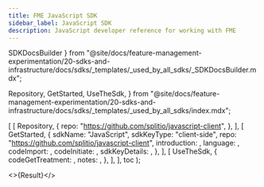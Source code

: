 ```yaml
---
title: FME JavaScript SDK
sidebar_label: JavaScript SDK
description: JavaScript developer reference for working with FME
---
```



  SDKDocsBuilder
} from "@site/docs/feature-management-experimentation/20-sdks-and-infrastructure/docs/sdks/_templates/_used_by_all_sdks/_SDKDocsBuilder.mdx";

  Repository,
  GetStarted,
  UseTheSdk,
} from "@site/docs/feature-management-experimentation/20-sdks-and-infrastructure/docs/sdks/_templates/_used_by_all_sdks/index.mdx";





  [
    [ 
      Repository, 
      { 
        repo: "https://github.com/splitio/javascript-client",
      }, 
    ],
    [ 
      GetStarted, 
      {
        sdkName:         "JavaScript",
        sdkKeyType:      "client-side",
        repo:            "https://github.com/splitio/javascript-client",
        introduction:    <Introduction />,
        language:        <Language />,
        codeImport:      <Import />,
        codeInitiate: <Initiate />,
        sdkKeyDetails:   <ClientSdkKeyDetails />,
      },
    ],
    [
      UseTheSdk,
      {
        codeGetTreatment: <GetTreatment />,
        notes:            <UseNotes />,
      },
    ],
  ],
  toc
);

<>{Result}</>

<DocCardList />